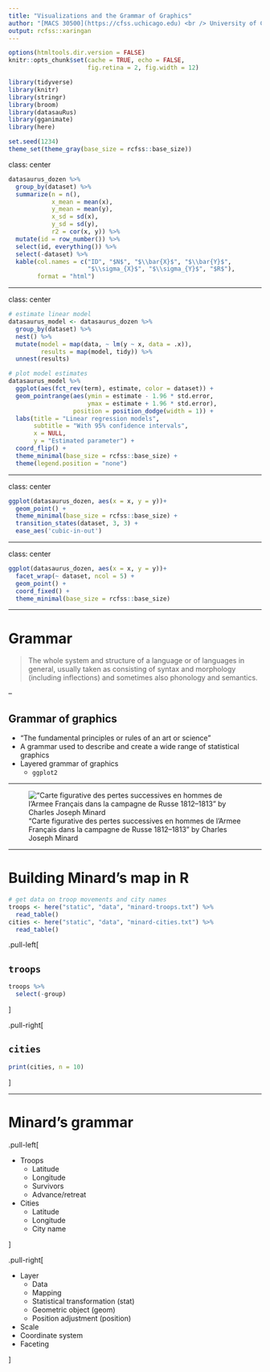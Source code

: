 ```yaml
---
title: "Visualizations and the Grammar of Graphics"
author: "[MACS 30500](https://cfss.uchicago.edu) <br /> University of Chicago"
output: rcfss::xaringan
---
```


```r
options(htmltools.dir.version = FALSE)
knitr::opts_chunk$set(cache = TRUE, echo = FALSE,
                      fig.retina = 2, fig.width = 12)

library(tidyverse)
library(knitr)
library(stringr)
library(broom)
library(datasauRus)
library(gganimate)
library(here)

set.seed(1234)
theme_set(theme_gray(base_size = rcfss::base_size))
```

class: center

```r
datasaurus_dozen %>%
  group_by(dataset) %>%
  summarize(n = n(),
            x_mean = mean(x),
            y_mean = mean(y),
            x_sd = sd(x),
            y_sd = sd(y),
            r2 = cor(x, y)) %>%
  mutate(id = row_number()) %>%
  select(id, everything()) %>%
  select(-dataset) %>%
  kable(col.names = c("ID", "$N$", "$\\bar{X}$", "$\\bar{Y}$",
                      "$\\sigma_{X}$", "$\\sigma_{Y}$", "$R$"),
        format = "html")
```

---

class: center

```r
# estimate linear model
datasaurus_model <- datasaurus_dozen %>%
  group_by(dataset) %>%
  nest() %>%
  mutate(model = map(data, ~ lm(y ~ x, data = .x)),
         results = map(model, tidy)) %>%
  unnest(results)

# plot model estimates
datasaurus_model %>%
  ggplot(aes(fct_rev(term), estimate, color = dataset)) +
  geom_pointrange(aes(ymin = estimate - 1.96 * std.error,
                      ymax = estimate + 1.96 * std.error),
                  position = position_dodge(width = 1)) +
  labs(title = "Linear regression models",
       subtitle = "With 95% confidence intervals",
       x = NULL,
       y = "Estimated parameter") +
  coord_flip() +
  theme_minimal(base_size = rcfss::base_size) +
  theme(legend.position = "none")
```

---

class: center

```r
ggplot(datasaurus_dozen, aes(x = x, y = y))+
  geom_point() +
  theme_minimal(base_size = rcfss::base_size) +
  transition_states(dataset, 3, 3) + 
  ease_aes('cubic-in-out')
```

---

class: center

```r
ggplot(datasaurus_dozen, aes(x = x, y = y))+
  facet_wrap(~ dataset, ncol = 5) +
  geom_point() +
  coord_fixed() +
  theme_minimal(base_size = rcfss::base_size)
```

---

# Grammar

> The whole system and structure of a language or of languages in general, usually taken as consisting of syntax and morphology (including inflections) and sometimes also phonology and semantics.

--

## Grammar of graphics

* "The fundamental principles or rules of an art or science"
* A grammar used to describe and create a wide range of statistical graphics
* Layered grammar of graphics
    * `ggplot2`

---

!["Carte figurative des pertes successives en hommes de l'Armee Français dans la campagne de Russe 1812–1813" by Charles Joseph Minard](/img/minard.png)

---

# Building Minard's map in R

```r
# get data on troop movements and city names
troops <- here("static", "data", "minard-troops.txt") %>%
  read_table()
cities <- here("static", "data", "minard-cities.txt") %>%
  read_table()
```

.pull-left[

## `troops`

```r
troops %>%
  select(-group)
```

]

.pull-right[

## `cities`

```r
print(cities, n = 10)
```

]

---

# Minard's grammar

.pull-left[

* Troops
    * Latitude
    * Longitude
    * Survivors
    * Advance/retreat
* Cities
    * Latitude
    * Longitude
    * City name
    
]

.pull-right[

* Layer
    * Data
    * Mapping
    * Statistical transformation (stat)
    * Geometric object (geom)
    * Position adjustment (position)
* Scale
* Coordinate system
* Faceting

]
